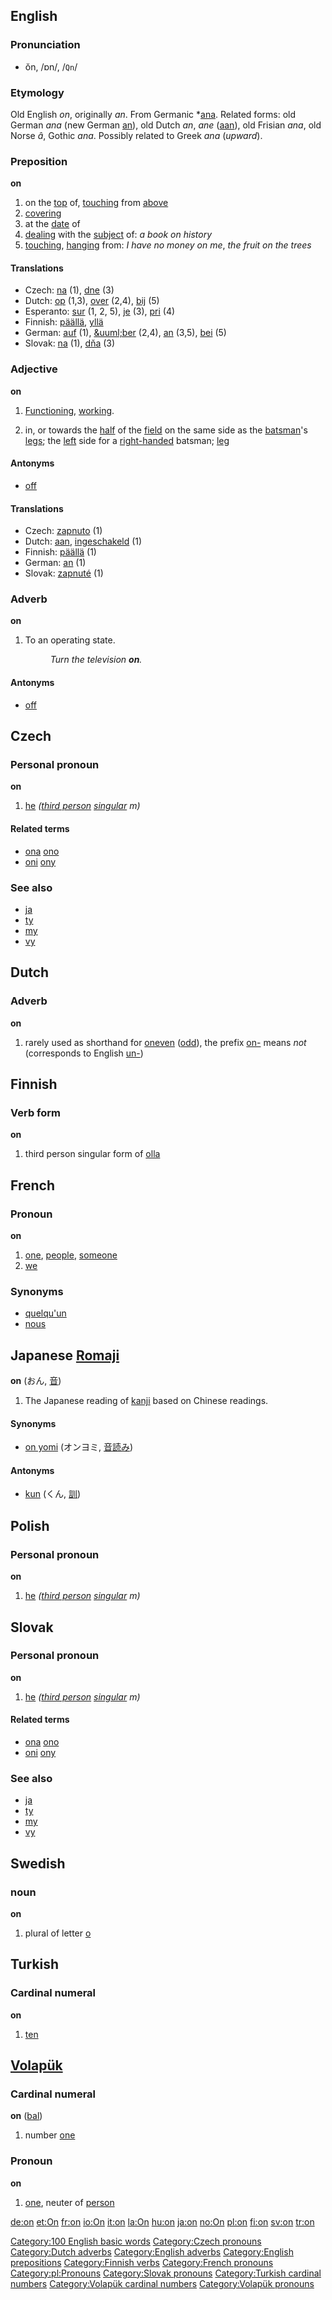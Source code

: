 ==English==

===Pronunciation===
*ŏn, /ɒn/, /<tt>Qn</tt>/

===Etymology===
Old English ''on'', originally ''an''. From Germanic *[[ana]]. Related forms: old German ''ana'' (new German [[an]]), old Dutch ''an'', ''ane'' ([[aan]]), old Frisian ''ana'', old Norse ''&acirc;'', Gothic ''ana''. Possibly related to Greek ''ana'' (''upward'').

===Preposition===
'''on'''

# on the [[top]] of, [[touch]]ing from [[above]]
# [[covering]]
# at the [[date]] of
# [[deal]]ing with the [[subject]] of: ''a book on history''
# [[touch]]ing, [[hang]]ing from: ''I have no money on me'', ''the fruit on the trees''

====Translations====
*Czech: [[na]]  (1),  [[dne]]  (3)
*Dutch: [[op]] (1,3), [[over]] (2,4), [[bij]] (5)
*Esperanto: [[sur]] (1, 2, 5), [[je]] (3), [[pri]] (4)
*Finnish: [[päällä]], [[yllä]]
*German: [[auf]] (1), [[&uuml;ber]] (2,4), [[an]] (3,5), [[bei]] (5)
*Slovak: [[na]] (1), [[dňa]] (3)

=== Adjective ===
'''on'''

# [[Function]]ing, [[work]]ing.
#{{cricket}} in, or towards the [[half]] of the [[field]] on the same side as the [[batsman]]'s [[leg]]s; the [[left]] side for a [[right-handed]] batsman; [[leg]]

====Antonyms====
*[[off]]

====Translations====
*Czech: [[zapnuto]] (1)
*Dutch: [[aan]], [[ingeschakeld]] (1)
*Finnish: [[päällä]] (1)
*German: [[an]] (1)
*Slovak: [[zapnuté]] (1)

=== Adverb ===
'''on'''

# To an operating state.
#:''Turn the television '''on'''.''

====Antonyms====
*[[off]]

==Czech==

===Personal pronoun===
'''on'''

# [[he]] ''([[third person]] [[singular]] m)''

<!-- i sep'd rel & see also based on appearance only - please correct my mistakes &mdash; [[User:Hippietrail|Hippietrail]] 11:07, 3 Jul 2004 (UTC) -->

====Related terms====
* [[ona]] [[ono]]
* [[oni]] [[ony]]

===See also===
* [[ja]]
* [[ty]]
* [[my]]
* [[vy]]

==Dutch==

===Adverb===
'''on'''

# rarely used as shorthand for [[oneven]] ([[odd]]), the prefix [[on-]] means ''not'' (corresponds to English [[un-]])

==Finnish==

===Verb form===
'''on'''

# third person singular form of [[olla]]

==French==

===Pronoun===
'''on'''

# [[one]], [[people]], [[someone]]
# [[we]]

===Synonyms===
*[[quelqu'un]]
*[[nous]]

==Japanese [[Romaji]]==
'''on''' (おん, [[音]])

#The Japanese reading of [[kanji]] based on Chinese readings.

====Synonyms====
*[[on yomi]] (オンヨミ, [[音読み]])<!-- hyphenated? --><!--[[on'yomi]] or [[on-yomi]]-->

====Antonyms====
*[[kun#Japanese Romaji|kun]] (くん, [[訓]])

==Polish==

===Personal pronoun===
'''on'''

# [[he]] ''([[third person]] [[singular]] m)''

==Slovak==

===Personal pronoun===
'''on'''

# [[he]] ''([[third person]] [[singular]] m)''

<!-- i sep'd rel & see also based on appearance only - please correct my mistakes &mdash; [[User:Hippietrail|Hippietrail]] 11:07, 3 Jul 2004 (UTC) -->

====Related terms====
* [[ona]] [[ono]]
* [[oni]] [[ony]]

===See also===
* [[ja]]
* [[ty]]
* [[my]]
* [[vy]]

==Swedish==
===noun===
'''on'''

#plural of letter [[o]]

==Turkish==

===Cardinal numeral===
'''on'''

#[[ten]]

==[[Volapük]]==

===Cardinal numeral===
'''on''' ([[bal]])

#number [[one]]

===Pronoun===
'''on'''

#[[one]], neuter of [[person]]

[[Category:100 English basic words]]
[[Category:Czech pronouns]]
[[Category:Dutch adverbs]]
[[Category:English adverbs]]
[[Category:English prepositions]]
[[Category:Finnish verbs]]
[[Category:French pronouns]]
[[Category:pl:Pronouns]]
[[Category:Slovak pronouns]]
[[Category:Turkish cardinal numbers]]
[[Category:Volapük cardinal numbers]]
[[Category:Volapük pronouns]]

[[de:on]]
[[et:On]]
[[fr:on]]
[[io:On]]
[[it:on]]
[[la:On]]
[[hu:on]]
[[ja:on]]
[[no:On]]
[[pl:on]]
[[fi:on]]
[[sv:on]]
[[tr:on]]